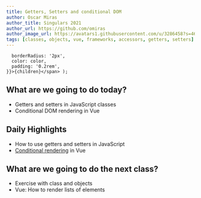 ```yaml
---
title: Getters, Setters and conditional DOM
author: Oscar Miras
author_title: Singulars 2021
author_url: https://github.com/omiras
author_image_url: https://avatars1.githubusercontent.com/u/3286458?s=460&v=4
tags: [classes, objects, vue, frameworks, accessors, getters, setters]
---
```


      borderRadius: '2px',
      color: color,
      padding: '0.2rem',
    }}>{children}</span> );

## __<Highlight color="#ff8000">What are we going to do today?</Highlight>__

* Getters and setters in JavaScript classes
* Conditional DOM rendering in Vue
  
<!-- ## __<Highlight color="#ff8000">What are we going to do tomorrow?</Highlight>__ -->

## __<Highlight color="#ff8000">Daily Highlights</Highlight>__

* How to use getters and setters in JavaScript
* [Conditional rendering](https://v3.vuejs.org/guide/conditional.html) in Vue


## __<Highlight color="#ff8000">What are we going to do the next class?</Highlight>__

* Exercise with class and objects
* Vue: How to render lists of elements

